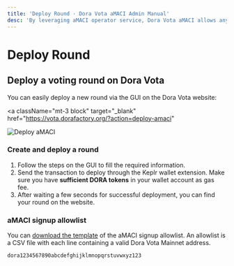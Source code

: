 ```yaml
---
title: 'Deploy Round · Dora Vota aMACI Admin Manual'
desc: 'By leveraging aMACI operator service, Dora Vota aMACI allows anyone to deploy and manage aMACI voting rounds with ease.'
---
```



# Deploy Round

## Deploy a voting round on Dora Vota

You can easily deploy a new round via the GUI on the Dora Vota website:

<a
  className="mt-3 block"
  target="_blank"
  href="https://vota.dorafactory.org/?action=deploy-amaci"
>
  ![Deploy aMACI](/assets/button-deploy-round.svg)
</a>

### Create and deploy a round

1. Follow the steps on the GUI to fill the required information.
2. Send the transaction to deploy through the Keplr wallet extension. Make sure you have **sufficient DORA tokens** in your wallet account as gas fee.
3. After waiting a few seconds for successful deployment, you can find your round on the website.

### aMACI signup allowlist

You can [download the template](/download/amaci-allowlist.csv) of the aMACI signup allowlist. An allowlist is a CSV file with each line containing a valid Dora Vota Mainnet address.

```csv filename="amaci-allowlist.csv"
dora1234567890abcdefghijklmnopqrstuvwxyz123
```
